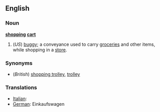 ==English==
===Noun===
{{wikipedia}}
'''[[shopping]] [[cart]]'''
# (''US'') [[buggy]]; a conveyance used to carry [[groceries]] and other items, while shopping in a [[store]].

===Synonyms===
*(''British'') [[shopping trolley]], [[trolley]]

===Translations===

*[[Italian]]: [[]]
*[[German]]: Einkaufswagen